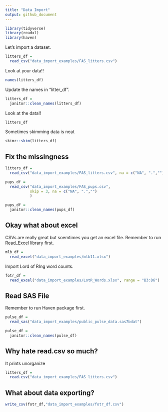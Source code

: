 ```yaml
---
title: "Data Import"
output: github_document
---
```


```r
library(tidyverse)
library(readxl)
library(haven)
```

Let's import a dataset.

```r
litters_df = 
  read_csv("data_import_examples/FAS_litters.csv")
```

Look at your data!!

```r
names(litters_df)
```

Update the names in "litter_df".

```r
litters_df =
  janitor::clean_names(litters_df)
```

Look at the data!!

```r
litters_df
```

Sometimes skimming data is neat

```r
skimr::skim(litters_df)
```

## Fix the missingness

```r
litters_df = 
  read_csv("data_import_examples/FAS_litters.csv", na = c("NA", ".",""))
```


```r
pups_df = 
  read_csv("data_import_examples/FAS_pups.csv", 
           skip = 3, na = c("NA", ".","")
           )

pups_df = 
  janitor::clean_names(pups_df)
```

## Okay what about excel

CSVs are really great but soemtimes you get an excel file.
Remember to run Read_Excel library first.
```r
mlb_df = 
  read_excel("data_import_examples/mlb11.xlsx")
```

Import Lord of RIng word counts.

```r
fotr_df = 
  read_excel("data_import_examples/LotR_Words.xlsx", range = "B3:D6")
```

## Read SAS File
Remember to run Haven package first.
```r
pulse_df =
  read_sas("data_import_examples/public_pulse_data.sas7bdat")

pulse_df = 
  janitor::clean_names(pulse_df)
```

## Why hate read.csv so much?
It prints unorganize
```r
litters_df = 
  read.csv("data_import_examples/FAS_litters.csv")
```

## What about data exporting?

```r
write_csv(fotr_df,"data_import_examples/fotr_df.csv")
```






